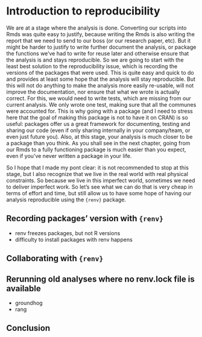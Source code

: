 # Introduction to reproducibility

We are at a stage where the analysis is done. Converting our scripts into Rmds
was quite easy to justify, because writing the Rmds is also writing the report
that we need to send to our boss (or our research paper, etc). But it might be
harder to justify to write further document the analysis, or package the
functions we’ve had to write for reuse later and otherwise ensure that the
analysis is and stays reproducible. So we are going to start with the least best
solution to the reproducibility issue, which is recording the versions of the
packages that were used. This is quite easy and quick to do and provides at
least some hope that the analysis will stay reproducible. But this will not do
anything to make the analysis more easily re-usable, will not improve the
documentation, nor ensure that what we wrote is actually correct. For this, we
would need to write tests, which are missing from our current analysis. We only
wrote one test, making sure that all the communes were accounted for. This is
why going with a package (and I need to stress here that the goal of making this
package is not to have it on CRAN) is so useful: packages offer us a great
framework for documenting, testing and sharing our code (even if only sharing
internally in your company/team, or even just future you). Also, at this stage,
your analysis is much closer to be a package than you think. As you shall see in
the next chapter, going from our Rmds to a fully functioning package is much
easier than you expect, even if you’ve never written a package in your life.

So I hope that I made my pont clear: it is not recommended to stop at this
stage, but I also recognize that we live in the real world with real physical
constraints. So because we live in this imperfect world, sometimes we need to
deliver imperfect work. So let’s see what we can do that is very cheap in terms
of effort and time, but still allow us to have some hope of having our analysis
reproducible using the `{renv}` package.

## Recording packages’ version with `{renv}`

- renv freezes packages, but not R versions
- difficulty to install packages with renv happens

## Collaborating with `{renv}`


## Rerunning old analyses where no renv.lock file is available

- groundhog
- rang

## Conclusion
